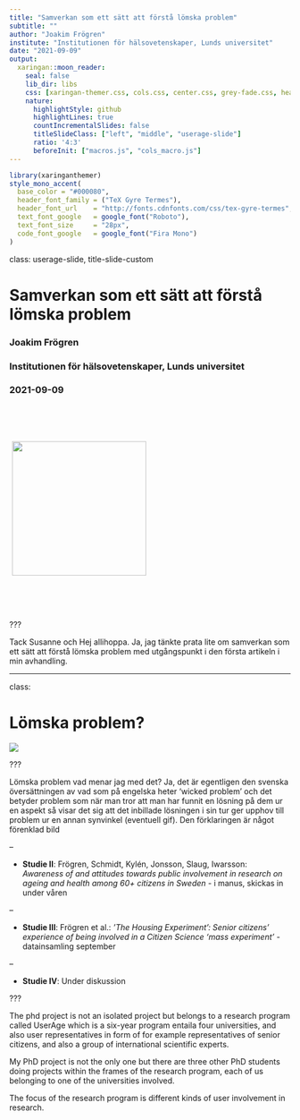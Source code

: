 ```yaml
---
title: "Samverkan som ett sätt att förstå lömska problem"
subtitle: ""
author: "Joakim Frögren"
institute: "Institutionen för hälsovetenskaper, Lunds universitet"
date: "2021-09-09"
output:
  xaringan::moon_reader:
    seal: false
    lib_dir: libs
    css: [xaringan-themer.css, cols.css, center.css, grey-fade.css, header-footer.css, navy-slide.css, userage-slide.css, title-slide-custom.css]
    nature:
      highlightStyle: github
      highlightLines: true
      countIncrementalSlides: false
      titleSlideClass: ["left", "middle", "userage-slide"]
      ratio: '4:3'
      beforeInit: ["macros.js", "cols_macro.js"]
---
```


```r
library(xaringanthemer)
style_mono_accent(
  base_color = "#000080",
  header_font_family = ("TeX Gyre Termes"),
  header_font_url    = "http://fonts.cdnfonts.com/css/tex-gyre-termes",
  text_font_google   = google_font("Roboto"),
  text_font_size     = "28px",
  code_font_google   = google_font("Fira Mono")
)
```


class: userage-slide, title-slide-custom

# Samverkan som ett sätt att förstå lömska problem

### Joakim Frögren
### Institutionen för hälsovetenskaper, Lunds universitet
### 2021-09-09

<img src="images/case-logo-svensk.png" width="240px" style="vertical-align:middle;margin:65px 5px">


???

Tack Susanne och Hej allihoppa. Ja, jag tänkte prata lite om samverkan som ett sätt att förstå lömska problem med utgångspunkt i den första artikeln i min avhandling. 

---

class:

# Lömska problem?

![](images/confused2.gif)

???

Lömska problem vad menar jag med det? Ja, det är egentligen den svenska översättningen av vad som på engelska heter 'wicked problem' och det betyder problem som när man tror att man har funnit en lösning på dem ur en aspekt så visar det sig att det inbillade lösningen i sin tur ger upphov till problem ur en annan synvinkel (eventuell gif).   Den förklaringen är något förenklad bild 

--

- **Studie II**: Frögren, Schmidt, Kylén, Jonsson, Slaug, Iwarsson:<br>*Awareness of and attitudes towards public involvement in research on ageing and health among 60+ citizens in Sweden* - i manus, skickas in under våren

--

- **Studie III**: Frögren et al.: *’The Housing Experiment’: Senior citizens' experience of being involved in a Citizen Science 'mass experiment’* - datainsamling september

--

- **Studie IV**: Under diskussion


???

The phd project is not an isolated project but belongs to a research program called UserAge which is a six-year program entaila four universities, and also user representatives in form of for example representatives of senior citizens, and also a group of international scientific experts.

My PhD project is not the only one but there are three other PhD students doing projects within the frames of the research program, each of us belonging to one of the universities involved.

The focus of the research program is different kinds of user involvement in research. 
